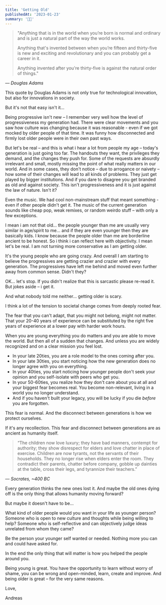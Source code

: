 ```yaml
---
title: 'Getting Old'
publishedAt: '2023-01-23'
summary: '👴🏼'
---
```



> "Anything that is in the world when you’re born is normal and ordinary and is just a natural part of the way the world works.
>
> Anything that's invented between when you’re fifteen and thirty-five is new and exciting and revolutionary and you can probably get a career in it.
>
> Anything invented after you're thirty-five is against the natural order of things." 

*— Douglas Adams*

This quote by Douglas Adams is not only true for technological innovation, but also for innovations in society.

But it's not that easy isn't it…

Being progressive isn't new – I remember very well how the level of progressiveness my generation had. There were clear movements and you saw how culture was changing because it was reasonable - even if we got mocked by older people of that time. It was funny how disconnected and firmly lost older people were in their own past ways.

But let's be real – and this is what i hear a lot from people my age – today's generation is just going too far. The handouts they want, the privileges they demand, and the changes they push for. Some of the requests are absurdly irrelevant and small, mostly missing the point of what really matters in our world. And in some cases, they don't notice – due to arrogance or naivety – how some of their changes will lead to all kinds of problems. They just get played by bigger institutions. And if you dare to disagree you get branded as old and against society. This isn't progressiveness and it is just against the law of nature. Isn't it?

Even the music. We had cool non-mainstream stuff that meant something - even if other people didn't get it. The music of the current generation sounds like cheap pop, weak remixes, or random weirdo stuff – with only a few exceptions. 

I mean i am not that old… the people younger than me are usually very similar in age/spirit to me… and if they are even younger then they are basically kids. I know because the people older than me are borderline ancient to be honest. So i think i can reflect here with objectivity. I mean let's be real. I am not turning more conservative as I am getting older. 

It's the young people who are going crazy. And overall I am starting to believe the progressives are getting crazier and crazier with every generation. The progressives have left me behind and moved even further away from common sense. Didn't they?

OK… let's stop. If you didn't realize that this is sarcastic please re-read it. But jokes aside – i get it.

And what nobody told me neither… getting older is scary. 

I think a lot of the tension to societal change comes from deeply rooted fear.

The fear that you can't adapt, that you might not belong, might not matter. That your 20-40 years of experience can be substituted by the right five years of experience at a lower pay with harder work hours.

When you are young everything you do matters and you are able to move the world. But then all of a sudden that changes. And unless you are widely recognized and on a clear mission you feel lost.


- In your late 20ties, you are a role model to the ones coming after you.
- In your late 30ties, you start noticing how the new generation does no longer agree with you on everything.
- In your 40ties, you start noticing how younger people don't seek your opinion and you self-isolate with peers who get you.
- In your 50-60ties, you realize how they don't care about you at all and your biggest fear becomes real. You become non-relevant, living in a world you no longer understand.
- And if you haven't built your legacy, you will be lucky if you die *before* you are forgotten.

This fear is normal. And the disconnect between generations is how we protect ourselves.

If it's any recollection. This fear and disconnect between generations are as ancient as humanity itself. 

> “The children now love luxury; they have bad manners, contempt for authority; they show disrespect for elders and love chatter in place of exercise. Children are now tyrants, not the servants of their households. They no longer rise when elders enter the room. They contradict their parents, chatter before company, gobble up dainties at the table, cross their legs, and tyrannize their teachers.”

*― Socrates, ~400 BC*

Every generation thinks the new ones lost it. And maybe the old ones dying off is the only thing that allows humanity moving forward?

But maybe it doesn't have to be…

What kind of older people would you want in your life as younger person? 
Someone who is open to new culture and thoughts while being willing to help? Someone who is self-reflective and can objectively judge ideas unrelated from whom they came? 

Be the person your younger self wanted or needed. Nothing more you can and could have asked for.

In the end the only thing that will matter is how you helped the people around you.

Being young is great. You have the opportunity to learn without worry of shame, you can be wrong and open-minded, learn, create and improve. 
And being older is great – for the very same reasons.


Love,

Andreas
